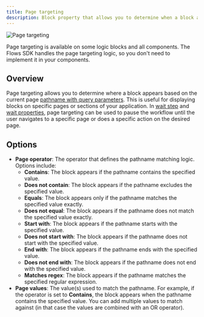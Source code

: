 ```yaml
---
title: Page targeting
description: Block property that allows you to determine when a block appears based on the current page pathname.
---
```


![Page targeting](/block-properties/page-targeting-property.png)

<Callout>
  Page targeting is available on some logic blocks and all components. The Flows SDK handles the
  page targeting logic, so you don't need to implement it in your components.
</Callout>

## Overview

Page targeting allows you to determine where a block appears based on the current page [pathname with query parameters](https://developer.mozilla.org/en-US/docs/Web/API/URL/pathname#pathname_with_query_parameters). This is useful for displaying blocks on specific pages or sections of your application. In [wait step](/tour-block#wait-step) and [wait properties](/block-properties/wait), page targeting can be used to pause the workflow until the user navigates to a specific page or does a specific action on the desired page.

## Options

- **Page operator**: The operator that defines the pathname matching logic. Options include:
  - **Contains**: The block appears if the pathname contains the specified value.
  - **Does not contain**: The block appears if the pathname excludes the specified value.
  - **Equals**: The block appears only if the pathname matches the specified value exactly.
  - **Does not equal**: The block appears if the pathname does not match the specified value exactly.
  - **Start with**: The block appears if the pathname starts with the specified value.
  - **Does not start with**: The block appears if the pathname does not start with the specified value.
  - **End with**: The block appears if the pathname ends with the specified value.
  - **Does not end with**: The block appears if the pathname does not end with the specified value.
  - **Matches regex**: The block appears if the pathname matches the specified regular expression.
- **Page values**: The value(s) used to match the pathname. For example, if the operator is set to **Contains**, the block appears when the pathname contains the specified value. You can add multiple values to match against (in that case the values are combined with an OR operator).
